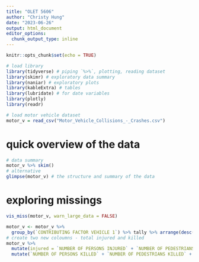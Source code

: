 ```yaml
---
title: "OLET 5606"
author: "Christy Hung"
date: "2023-06-26"
output: html_document
editor_options: 
  chunk_output_type: inline
---
```


```r
knitr::opts_chunk$set(echo = TRUE)
```

```r
# load library
library(tidyverse) # piping `%>%`, plotting, reading dataset
library(skimr) # exploratory data summary
library(naniar) # exploratory plots
library(kableExtra) # tables
library(lubridate) # for date variables
library(plotly)
library(readr)
```

```r
# load motor vehicle dataset
motor_v = read_csv("Motor_Vehicle_Collisions_-_Crashes.csv")

```

# quick overview of the data
```r
# data summary
motor_v %>% skim() 
# alternative
glimpse(motor_v) # the structure and summary of the data
```

# exploring missings
```r
vis_miss(motor_v, warn_large_data = FALSE)
```

```r
motor_v <- motor_v %>% 
  group_by(`CONTRIBUTING FACTOR VEHICLE 1`) %>% tally %>% arrange(desc(n))
# create two new coloumns - total injured and killed 
motor_v %>%
  mutate(injured = `NUMBER OF PERSONS INJURED` + `NUMBER OF PEDESTRIANS INJURED` + `NUMBER OF CYCLIST INJURED` + `NUMBER OF MOTORIST INJURED`) %>%
  mutate(`NUMBER OF PERSONS KILLED` + `NUMBER OF PEDESTRIANS KILLED` + `NUMBER OF CYCLIST KILLED` + `NUMBER OF MOTORIST KILLED`)

```


```r

```


```r

```


```r

```


```r

```

```r

```

```r

```

```r

```

```r

```

